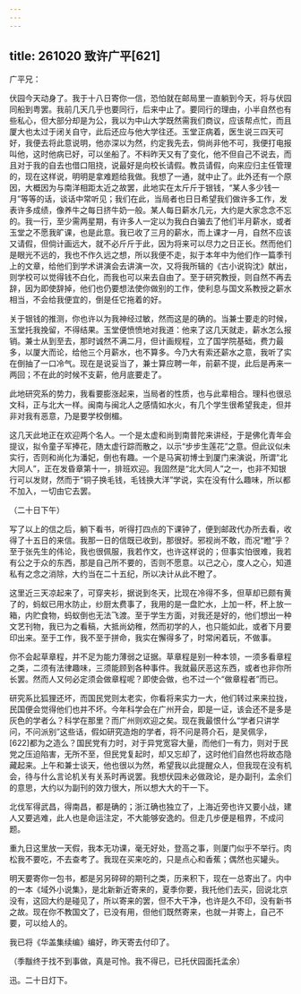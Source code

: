```yaml
---
---
---
```

title: 261020 致许广平[621]
---




广平兄：

伏园今天动身了。我于十八日寄你一信，恐怕就在邮局里一直躺到今天，将与伏园同船到粤罢。我前几天几乎也要同行，后来中止了。要同行的理由，小半自然也有些私心，但大部分却是为公，我以为中山大学既然需我们商议，应该帮点忙，而且厦大也太过于闭关自守，此后还应与他大学往还。玉堂正病着，医生说三四天可好，我便去将此意说明，他亦深以为然，约定我先去，倘尚非他不可，我便打电报叫他，这时他病已好，可以坐船了。不料昨天又有了变化，他不但自己不说去，而且对于我的自去也借口阻挠，说最好是向校长请假。教员请假，向来应归主任管理的，现在这样说，明明是拿难题给我做。我想了一通，就中止了。此外还有一个原因，大概因为与南洋相距太近之故罢，此地实在太斤斤于银钱，“某人多少钱一月”等等的话，谈话中常听见；我们在此，当局者也日日希望我们做许多工作，发表许多成绩，像养牛之每日挤牛奶一般。某人每日薪水几元，大约是大家念念不忘的。我一行，至少需两星期，有许多人一定以为我白白骗去了他们半月薪水，或者玉堂之不愿我旷课，也是此意。我已收了三月的薪水，而上课才一月，自然不应该又请假，但倘计画远大，就不必斤斤于此，因为将来可以尽力之日正长。然而他们是眼光不远的，我也不作久远之想，所以我便不走，拟于本年中为他们作一篇季刊上的文章，给他们到学术讲演会去讲演一次，又将我所辑的《古小说钩沈》献出，则学校可以觉得钱不白化，而我也可以来去自由了。至于研究教授，则自然不再去辞，因为即使辞掉，他们也仍要想法使你做别的工作，使利息与国文系教授之薪水相当，不会给我便宜的，倒是任它拖着的好。

关于银钱的推测，你也许以为我神经过敏，然而这是的确的。当兼士要走的时候，玉堂托我挽留，不得结果。玉堂便愤愤地对我道：他来了这几天就走，薪水怎么报销。兼士从到至去，那时诚然不满二月，但计画规程，立了国学院基础，费力最多，以厦大而论，给他三个月薪水，也不算多。今乃大有索还薪水之意，我听了实在倒抽了一口冷气。现在是说妥当了，兼士算应聘一年，前薪不提，此后是再来一两回；不在此的时候不支薪，他月底要走了。

此地研究系的势力，我看要膨涨起来，当局者的性质，也与此辈相合。理科也很忌文科，正与北大一样。闽南与闽北人之感情如水火，有几个学生很希望我走，但并非对我有恶意，乃是要学校倒楣。

这几天此地正在欢迎两个名人。一个是太虚和尚到南普陀来讲经，于是佛化青年会提议，拟令童子军捧花，随太虚行踪而散之，以示“步步生莲花”之意。但此议似未实行，否则和尚化为潘妃，倒也有趣。一个是马寅初博士到厦门来演说，所谓“北大同人”，正在发昏章第十一，排班欢迎。我固然是“北大同人”之一，也非不知银行可以发财，然而于“铜子换毛钱，毛钱换大洋”学说，实在没有什么趣味，所以都不加入，一切由它去罢。

（二十日下午）

写了以上的信之后，躺下看书，听得打四点的下课钟了，便到邮政代办所去看，收得了十五日的来信。我那一日的信既已收到，那很好。邪视尚不敢，而况“瞪”乎？至于张先生的伟论，我也很佩服，我若作文，也许这样说的；但事实怕很难，我若有公之于众的东西，那是自己所不要的，否则不愿意。以己之心，度人之心，知道私有之念之消除，大约当在二十五纪，所以决计从此不瞪了。

这里近三天凉起来了，可穿夹衫，据说到冬天，比现在冷得不多，但草却已颇有黄了的，蚂蚁已用水防止，纱厨太费事了，我用的是一盘贮水，上加一杯，杯上放一箱，内贮食物，蚂蚁倒也无法飞渡。至于学生方面，对我还是好的，他们想出一种文艺刊物，我已为之看稿，大抵尚幼稚，然而初学的人，也只能如此，或者下月要印出来。至于工作，我不至于拼命，我实在懈得多了，时常闲着玩，不做事。

你不会起草章程，并不足为能力薄弱之证据。草章程是别一种本领，一须多看章程之类，二须有法律趣味，三须能顾到各种事件。我就最厌恶这东西，或者也非你所长罢。然而人又何必定须会做章程呢？即使会做，也不过一个“做章程者”而已。

研究系比狐狸还坏，而国民党则太老实，你看将来实力一大，他们转过来来拉拢，民国便会觉得他们也并不坏。今年科学会在广州开会，即是一证，该会还不是多是灰色的学者么？科学在那里？而广州则欢迎之矣。现在我最恨什么“学者只讲学问，不问派别”这些话，假如研究造炮的学者，将不问是蒋介石，是吴佩孚，[622]都为之造么？国民党有力时，对于异党宽容大量，而他们一有力，则对于民党之压迫陷害，无所不至，但民党复起时，却又忘却了，这时他们自然也将故态隐藏起来。上午和兼士谈天，他也很以为然，希望我以此提醒众人，但我现在没有机会，待与什么言论机关有关系时再说罢。我想伏园未必做政论，是办副刊，孟余们的意思，大约以为副刊的效力很大，所以想大大的干一下。

北伐军得武昌，得南昌，都是确的；浙江确也独立了，上海近旁也许又要小战，建人又要逃难，此人也是命运注定，不大能够安逸的。但走几步便是租界，不成问题。

重九日这里放一天假，我本无功课，毫无好处，登高之事，则厦门似乎不举行。肉松我不要吃，不去查考了。我现在买来吃的，只是点心和香蕉；偶然也买罐头。

明天要寄你一包书，都是另另碎碎的期刊之类，历来积下，现在一总寄出了。内中的一本《域外小说集》，是北新新近寄来的，夏季你要，我托他们去买，回说北京没有，这回大约是碰见了，所以寄来的罢，但不大干净，也许是久不印，没有新书之故。现在你不教国文了，已没有用，但他们既然寄来，也就一并寄上，自己不要，可以给人的。

我已将《华盖集续编》编好，昨天寄去付印了。

（季黻终于找不到事做，真是可怜。我不得已，已托伏园面托孟余）

迅。二十日灯下。